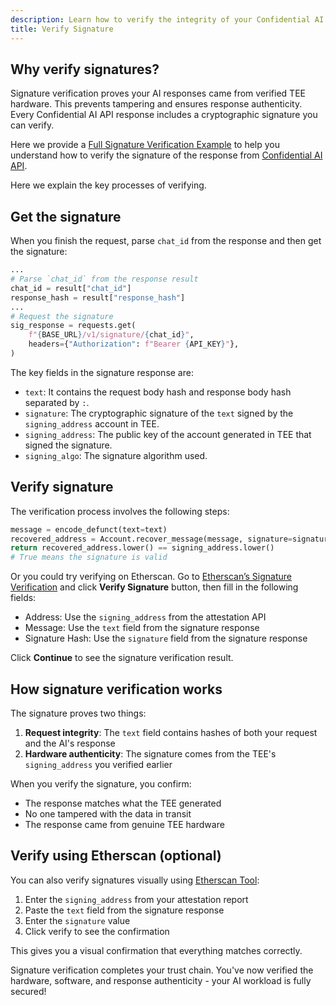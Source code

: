 ```yaml
---
description: Learn how to verify the integrity of your Confidential AI API requests.
title: Verify Signature
---
```


## Why verify signatures?

Signature verification proves your AI responses came from verified TEE hardware. This prevents tampering and ensures response authenticity. Every Confidential AI API response includes a cryptographic signature you can verify.

Here we provide a [ Full Signature Verification Example](https://github.com/nearai/private-ml-sdk/blob/08a43908558a90370fcd109ad23f46a719675255/vllm-proxy/docs/signature_verification_example.py) to help you understand how to verify the signature of the response from [Confidential AI API](/phala-cloud/confidential-ai/confidential-model/confidential-ai-api).

Here we explain the key processes of verifying.

## Get the signature

When you finish the request, parse `chat_id` from the response and then get the signature:

```python Python
...
# Parse `chat_id` from the response result
chat_id = result["chat_id"]
response_hash = result["response_hash"]
...
# Request the signature
sig_response = requests.get(
    f"{BASE_URL}/v1/signature/{chat_id}",
    headers={"Authorization": f"Bearer {API_KEY}"},
)
```

The key fields in the signature response are:

- `text`: It contains the request body hash and response body hash separated by `:`.
- `signature`: The cryptographic signature of the `text` signed by the `signing_address` account in TEE.
- `signing_address`: The public key of the account generated in TEE that signed the signature.
- `signing_algo`: The signature algorithm used.

## Verify signature

The verification process involves the following steps:

```python Python
message = encode_defunct(text=text)
recovered_address = Account.recover_message(message, signature=signature)
return recovered_address.lower() == signing_address.lower()
# True means the signature is valid
```

Or you could try verifying on Etherscan. Go to [Etherscan’s Signature Verification](https://etherscan.io/verifiedSignatures) and click **Verify Signature** button, then fill in the following fields:

- Address: Use the `signing_address` from the attestation API
- Message: Use the `text` field from the signature response
- Signature Hash: Use the `signature` field from the signature response

Click **Continue** to see the signature verification result.

## How signature verification works

The signature proves two things:

1. **Request integrity**: The `text` field contains hashes of both your request and the AI's response
2. **Hardware authenticity**: The signature comes from the TEE's `signing_address` you verified earlier

When you verify the signature, you confirm:
- The response matches what the TEE generated
- No one tampered with the data in transit
- The response came from genuine TEE hardware

## Verify using Etherscan (optional)

You can also verify signatures visually using [Etherscan Tool](https://etherscan.io/verifiedSignatures):

1. Enter the `signing_address` from your attestation report
2. Paste the `text` field from the signature response  
3. Enter the `signature` value
4. Click verify to see the confirmation

This gives you a visual confirmation that everything matches correctly.

<Tip>
Signature verification completes your trust chain. You've now verified the hardware, software, and response authenticity - your AI workload is fully secured!
</Tip>
